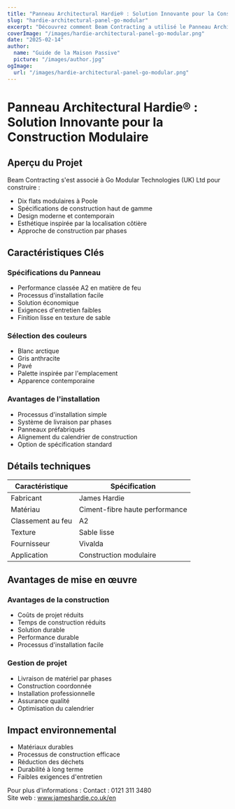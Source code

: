 ```yaml
---
title: "Panneau Architectural Hardie® : Solution Innovante pour la Construction Modulaire"
slug: "hardie-architectural-panel-go-modular"
excerpt: "Découvrez comment Beam Contracting a utilisé le Panneau Architectural Hardie® pour leur projet innovant de flats modulaires à Poole, offrant des avantages en matière de sécurité incendie et de durabilité."
coverImage: "/images/hardie-architectural-panel-go-modular.png"
date: "2025-02-14"
author:
  name: "Guide de la Maison Passive"
  picture: "/images/author.jpg"
ogImage:
  url: "/images/hardie-architectural-panel-go-modular.png"
---
```


# Panneau Architectural Hardie® : Solution Innovante pour la Construction Modulaire

## Aperçu du Projet

Beam Contracting s'est associé à Go Modular Technologies (UK) Ltd pour construire :

- Dix flats modulaires à Poole
- Spécifications de construction haut de gamme
- Design moderne et contemporain
- Esthétique inspirée par la localisation côtière
- Approche de construction par phases

## Caractéristiques Clés

### Spécifications du Panneau
- Performance classée A2 en matière de feu
- Processus d'installation facile
- Solution économique
- Exigences d'entretien faibles
- Finition lisse en texture de sable

### Sélection des couleurs
- Blanc arctique
- Gris anthracite
- Pavé
- Palette inspirée par l'emplacement
- Apparence contemporaine

### Avantages de l'installation
- Processus d'installation simple
- Système de livraison par phases
- Panneaux préfabriqués
- Alignement du calendrier de construction
- Option de spécification standard

## Détails techniques

| Caractéristique | Spécification |
|----------------|---------------|
| Fabricant      | James Hardie  |
| Matériau       | Ciment-fibre haute performance |
| Classement au feu | A2          |
| Texture        | Sable lisse   |
| Fournisseur    | Vivalda       |
| Application     | Construction modulaire |

## Avantages de mise en œuvre

### Avantages de la construction
- Coûts de projet réduits
- Temps de construction réduits
- Solution durable
- Performance durable
- Processus d'installation facile

### Gestion de projet
- Livraison de matériel par phases
- Construction coordonnée
- Installation professionnelle
- Assurance qualité
- Optimisation du calendrier

## Impact environnemental

- Matériaux durables
- Processus de construction efficace
- Réduction des déchets
- Durabilité à long terme
- Faibles exigences d'entretien

Pour plus d'informations :
Contact : 0121 311 3480  
Site web : www.jameshardie.co.uk/en